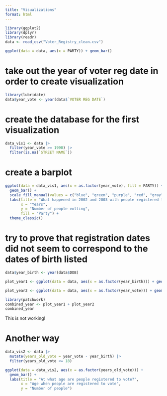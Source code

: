 ```yaml
---
title: "Visualizations"
format: html
---
```


```r
library(ggplot2)
library(dplyr)
library(readr)
data <- read_csv("Voter_Registry_clean.csv")
```

```r
ggplot(data = data, aes(x = PARTY)) + geom_bar()
```

# take out the year of voter reg date in order to create visualization
```r
library(lubridate)
data$year_vote <- year(data$`VOTER REG DATE`)
```

# create the database for the first visualization
```r
data_vis1 <- data |>
  filter(year_vote >= 1990) |>
  filter(is.na(`STREET NAME`))
```

# create a barplot
```r
ggplot(data = data_vis1, aes(x = as.factor(year_vote), fill = PARTY)) +
  geom_bar() +
  scale_fill_manual(values = c("blue", "green", "purple", "red", "gray"))+
  labs(title = "What happened in 2002 and 2003 with people registered to vote?",
       x = "Years",
       y = "Number of people volting",
       fill = "Party") +
  theme_classic()
```

# try to prove that registration dates did not seem to correspond to the dates of birth listed

```r
data$year_birth <- year(data$DOB)
```

```r
plot_year1 <- ggplot(data = data, aes(x = as.factor(year_birth))) + geom_bar()
```

```r
plot_year2 <- ggplot(data = data, aes(x = as.factor(year_vote))) + geom_bar()
```

```r
library(patchwork)
combined_year <- plot_year1 + plot_year2
combined_year
```
This is not working!

# Another way

```r
data_vis2 <- data |>
  mutate(years_old_vote = year_vote - year_birth) |>
  filter(years_old_vote <= 18)
```

```r
ggplot(data = data_vis2, aes(x = as.factor(years_old_vote))) + 
  geom_bar() + 
  labs(title = "At what age are people registered to vote?",
       x = "Age when people are registered to vote",
       y = "Number of people")
```

